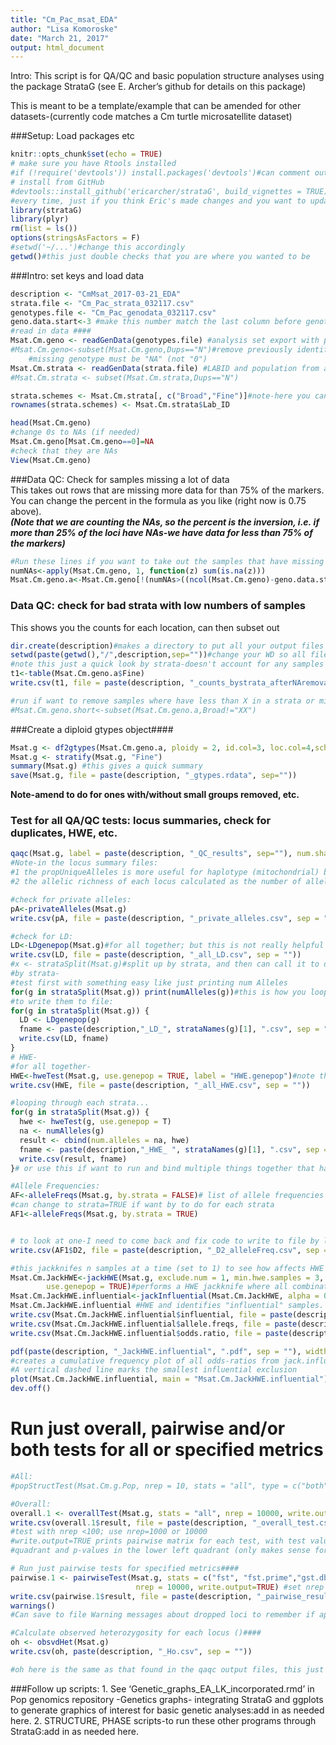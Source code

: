 ```yaml
---
title: "Cm_Pac_msat_EDA"
author: "Lisa Komoroske"
date: "March 21, 2017"
output: html_document
---
```


Intro: This script is for QA/QC and basic population structure analyses using the package StrataG (see E. Archer's github for details on this package)

This is meant to be a template/example that can be amended for other datasets-(currently code matches a Cm turtle microsatellite dataset)  

###Setup: Load packages etc
```r
knitr::opts_chunk$set(echo = TRUE)
# make sure you have Rtools installed
#if (!require('devtools')) install.packages('devtools')#can comment out if/once you have installed
# install from GitHub
#devtools::install_github('ericarcher/strataG', build_vignettes = TRUE)#need internet connection. don't need to run
#every time, just if you think Eric's made changes and you want to update
library(strataG)
library(plyr)
rm(list = ls())
options(stringsAsFactors = F)
#setwd('~/...')#change this accordingly
getwd()#this just double checks that you are where you wanted to be
```

###Intro: set keys and load data
```r

description <- "CmMsat_2017-03-21_EDA"
strata.file <- "Cm_Pac_strata_032117.csv"
genotypes.file <- "Cm_Pac_genodata_032117.csv"
geno.data.start<-3 #make this number match the last column before genotype data
#read in data ####
Msat.Cm.geno <- readGenData(genotypes.file) #analysis set export with population column removed
#Msat.Cm.geno<-subset(Msat.Cm.geno,Dups=="N")#remove previously identified/marked duplicates
    #missing genotype must be "NA" (not "0")
Msat.Cm.strata <- readGenData(strata.file) #LABID and population from analysis set.
#Msat.Cm.strata <- subset(Msat.Cm.strata,Dups=="N")

strata.schemes <- Msat.Cm.strata[, c("Broad","Fine")]#note-here you can have additional columns, and then this makes it easy to switch between strata levels below
rownames(strata.schemes) <- Msat.Cm.strata$Lab_ID

head(Msat.Cm.geno)
#change 0s to NAs (if needed)
Msat.Cm.geno[Msat.Cm.geno==0]=NA
#check that they are NAs
View(Msat.Cm.geno)
```

###Data QC: Check for samples missing a lot of data  
This takes out rows that are missing more data for than 75% of the markers. You can change the percent in the formula as you like (right now is 0.75 above).  
***(Note that we are counting the NAs, so the percent is the inversion, i.e. if more than 25% of the loci have NAs-we have data for less than 75% of the markers)***
```r
#Run these lines if you want to take out the samples that have missing data over a certain percent: #####
numNAs<-apply(Msat.Cm.geno, 1, function(z) sum(is.na(z)))
Msat.Cm.geno.a<-Msat.Cm.geno[!(numNAs>((ncol(Msat.Cm.geno)-geno.data.start))*0.25),]

```

### Data QC: check for bad strata with low numbers of samples  
This shows you the counts for each location, can then subset out  
```r
dir.create(description)#makes a directory to put all your output files for organization purposes
setwd(paste(getwd(),"/",description,sep=""))#change your WD so all files get put there from this run
#note this just a quick look by strata-doesn't account for any samples that were dropped from above due to a lot of missing data
t1<-table(Msat.Cm.geno.a$Fine) 
write.csv(t1, file = paste(description, "_counts_bystrata_afterNAremoval.csv", sep = ""))

#run if want to remove samples where have less than X in a strata or missing data for an entire locus:
#Msat.Cm.geno.short<-subset(Msat.Cm.geno.a,Broad!="XX")

```

###Create a diploid gtypes object####
```r
Msat.g <- df2gtypes(Msat.Cm.geno.a, ploidy = 2, id.col=3, loc.col=4,schemes = strata.schemes)
Msat.g <- stratify(Msat.g, "Fine")
summary(Msat.g) #this gives a quick summary
save(Msat.g, file = paste(description, "_gtypes.rdata", sep=""))
```

**Note-amend to do for ones with/without small groups removed, etc.**

### Test for all QA/QC tests: locus summaries, check for duplicates, HWE, etc.  
```r
qaqc(Msat.g, label = paste(description, "_QC_results", sep=""), num.shared = 0.9) 
#Note-in the locus summary files:
#1 the propUniqueAlleles is more useful for haplotype (mitochondrial) bc it is the percentage of alleles at that locus that only occur once (so for diploid markers, this=one individual is heterozygous)
#2 the allelic richness of each locus calculated as the number of alleles divided by the number of samples without missing data at that locus.

#check for private alleles:
pA<-privateAlleles(Msat.g)
write.csv(pA, file = paste(description, "_private_alleles.csv", sep = ""))

#check for LD:
LD<-LDgenepop(Msat.g)#for all together; but this is not really helpful since if there's underlying structure it can make them come out as linked; need to do by strata
write.csv(LD, file = paste(description, "_all_LD.csv", sep = ""))
#x <- strataSplit(Msat.g)#split up by strata, and then can call it to do something
#by strata-
#test first with something easy like just printing num Alleles
for(g in strataSplit(Msat.g)) print(numAlleles(g))#this is how you loop it through all the strata, use print if you just want to see it
#to write them to file:
for(g in strataSplit(Msat.g)) {
  LD <- LDgenepop(g)
  fname <- paste(description,"_LD_", strataNames(g)[1], ".csv", sep = "")
  write.csv(LD, fname)
}
# HWE-
#for all together-
HWE<-hweTest(Msat.g, use.genepop = TRUE, label = "HWE.genepop")#note the default is genepop is false bc eric didnt want to assume people had that, but is actually more accurate so change to true
write.csv(HWE, file = paste(description, "_all_HWE.csv", sep = ""))

#looping through each strata...
for(g in strataSplit(Msat.g)) {
  hwe <- hweTest(g, use.genepop = T)
  na <- numAlleles(g)
  result <- cbind(num.alleles = na, hwe)
  fname <- paste(description,"_HWE_ ", strataNames(g)[1], ".csv", sep = "")
  write.csv(result, fname)
}# or use this if want to run and bind multiple things together that have the same dimensions

#Allele Frequencies:
AF<-alleleFreqs(Msat.g, by.strata = FALSE)# list of allele frequencies for each locus. Each element is a matrix or array with frequencies by count (freq) and proportion (prop) of each allele.
#can change to strata=TRUE if want by to do for each strata
AF1<-alleleFreqs(Msat.g, by.strata = TRUE)


# to look at one-I need to come back and fix code to write to file by locus
write.csv(AF1$D2, file = paste(description, "_D2_alleleFreq.csv", sep = ""))#example-can do one by one but I will put the loci names in a list and loop them

#this jackknifes n samples at a time (set to 1) to see how affects HWE 
Msat.Cm.JackHWE<-jackHWE(Msat.g, exclude.num = 1, min.hwe.samples = 3, show.progress = TRUE,
        use.genepop = TRUE)#performs a HWE jackknife where all combinations of exclude.num samples are left out and HWE is recalculated
Msat.Cm.JackHWE.influential<-jackInfluential(Msat.Cm.JackHWE, alpha = 0.05)
Msat.Cm.JackHWE.influential #HWE and identifies "influential" samples. Samples are "influential" if the observed HWE p-value is < alpha, but is > alpha when the samples are not present.
write.csv(Msat.Cm.JackHWE.influential$influential, file = paste(description, "_JackHWE.influential.csv", sep = ""))
write.csv(Msat.Cm.JackHWE.influential$allele.freqs, file = paste(description, "_JackHWE.allele.freqs.csv", sep = ""))
write.csv(Msat.Cm.JackHWE.influential$odds.ratio, file = paste(description, "_JackHWE.odds.ratio.csv", sep = ""))

pdf(paste(description, "_JackHWE.influential", ".pdf", sep = ""), width = 15, height = 8)
#creates a cumulative frequency plot of all odds-ratios from jack.influential. 
#A vertical dashed line marks the smallest influential exclusion
plot(Msat.Cm.JackHWE.influential, main = "Msat.Cm.JackHWE.influential")
dev.off()
```

# Run just overall, pairwise and/or both tests for all or specified metrics####
```r
#All:
#popStructTest(Msat.Cm.g.Pop, nrep = 10, stats = "all", type = c("both", "overall","pairwise"), keep.null = FALSE, quietly = FALSE, num.cores = 1,write.output = FALSE)

#Overall:
overall.1 <- overallTest(Msat.g, stats = "all", nrep = 10000, write.output=FALSE)
write.csv(overall.1$result, file = paste(description, "_overall_test.csv", sep = ""))
#test with nrep <100; use nrep=1000 or 10000
#write.output=TRUE prints pairwise matrix for each test, with test value in the upper right
#quadrant and p-values in the lower left quadrant (only makes sense for pairwise)

# Run just pairwise tests for specified metrics####
pairwise.1 <- pairwiseTest(Msat.g, stats = c("fst", "fst.prime","gst.dbl.prime"),
                            nrep = 10000, write.output=TRUE) #set nrep = 10000 after testing at <100
write.csv(pairwise.1$result, file = paste(description, "_pairwise_results.csv", sep = ""))
warnings()
#Can save to file Warning messages about dropped loci to remember if applicable

#Calculate observed heterozygosity for each locus ()####
oh <- obsvdHet(Msat.g)
write.csv(oh, paste(description, "_Ho.csv", sep = ""))

#oh here is the same as that found in the qaqc output files, this just makes it available for easy graphing manipulation
```

###Follow up scripts:
1. See 'Genetic_graphs_EA_LK_incorporated.rmd' in Pop genomics repository -Genetics graphs- integrating StrataG and ggplots to generate graphics of interest for basic genetic analyses:add in as needed here.
2. STRUCTURE, PHASE scripts-to run these other programs through StrataG:add in as needed here.